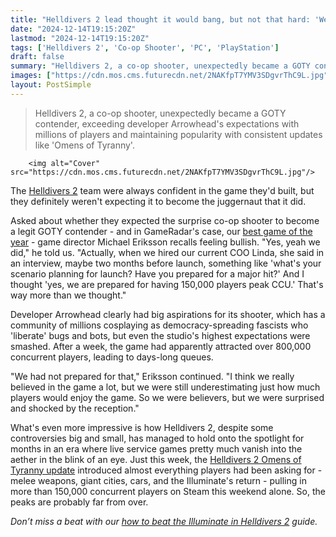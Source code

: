 ```yaml
---
title: "Helldivers 2 lead thought it would bang, but not that hard: 'We were prepared for having 150,000 players peak CCU'"
date: "2024-12-14T19:15:20Z"
lastmod: "2024-12-14T19:15:20Z"
tags: ['Helldivers 2', 'Co-op Shooter', 'PC', 'PlayStation']
draft: false
summary: "Helldivers 2, a co-op shooter, unexpectedly became a GOTY contender, exceeding developer Arrowhead's expectations with millions of players and  maintaining popularity with consistent updates like 'Omens of Tyranny'."
images: ["https://cdn.mos.cms.futurecdn.net/2NAKfpT7YMV3SDgvrThC9L.jpg"]
layout: PostSimple
---
```

> Helldivers 2, a co-op shooter, unexpectedly became a GOTY contender, exceeding developer Arrowhead's expectations with millions of players and  maintaining popularity with consistent updates like 'Omens of Tyranny'.


        <img alt="Cover" src="https://cdn.mos.cms.futurecdn.net/2NAKfpT7YMV3SDgvrThC9L.jpg"/>
        
The [Helldivers 2](https://www.gamesradar.com/helldivers-2-guide/) team were always confident in the game they'd built, but they definitely weren't expecting it to become the juggernaut that it did.

Asked about whether they expected the surprise co-op shooter to become a legit GOTY contender - and in GameRadar's case, our [best game of the year](https://www.gamesradar.com/games/best-games-2024-game-of-the-year-awards-goty/) - game director Michael Eriksson recalls feeling bullish. "Yes, yeah we did," he told us. "Actually, when we hired our current COO Linda, she said in an interview, maybe two months before launch, something like 'what's your scenario planning for launch? Have you prepared for a major hit?' And I thought 'yes, we are prepared for having 150,000 players peak CCU.' That's way more than we thought."

Developer Arrowhead clearly had big aspirations for its shooter, which has a community of millions cosplaying as democracy-spreading fascists who 'liberate' bugs and bots, but even the studio's highest expectations were smashed. After a week, the game had apparently attracted over 800,000 concurrent players, leading to days-long queues.

"We had not prepared for that," Eriksson continued. "I think we really believed in the game a lot, but we were still underestimating just how much players would enjoy the game. So we were believers, but we were surprised and shocked by the reception."

What's even more impressive is how Helldivers 2, despite some controversies big and small, has managed to hold onto the spotlight for months in an era where live service games pretty much vanish into the aether in the blink of an eye. Just this week, the [Helldivers 2 Omens of Tyranny update](https://www.gamesradar.com/games/third-person-shooter/helldivers-2-omens-of-tyranny-update-illuminates/) introduced almost everything players had been asking for - melee weapons, giant cities, cars, and the Illuminate's return - pulling in more than 150,000 concurrent players on Steam this weekend alone. So, the peaks are probably far from over.

*Don’t miss a beat with our *[<em>how to beat the Illuminate in Helldivers 2</em>](https://www.gamesradar.com/helldivers-2-illuminate-third-faction/)* guide.* 
        